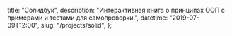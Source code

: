 
  title: "Солидбук",
  description: "Интерактивная книга о принципах ООП с примерами и тестами для самопроверки.",
  datetime: "2019-07-09T12:00",
  slug: "/projects/solid",
};

<Redirect to="https://ota-solid.now.sh" />
